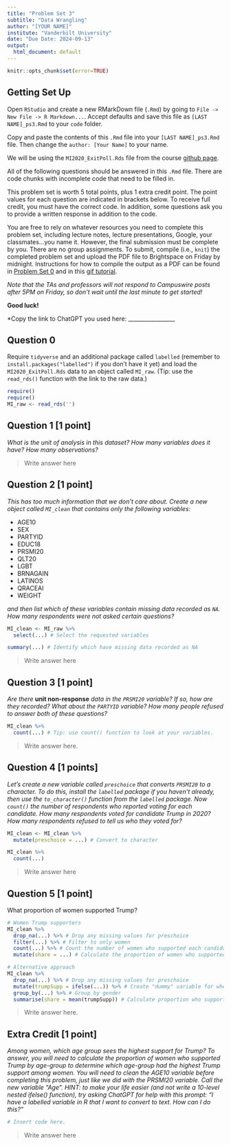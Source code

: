 ```yaml
---
title: "Problem Set 3"
subtitle: "Data Wrangling"
author: "[YOUR NAME]"
institute: "Vanderbilt University"
date: "Due Date: 2024-09-13"
output:
  html_document: default
---
```


```r
knitr::opts_chunk$set(error=TRUE)
```


## Getting Set Up

Open `RStudio` and create a new RMarkDown file (`.Rmd`) by going to `File -> New File -> R Markdown...`.
Accept defaults and save this file as `[LAST NAME]_ps3.Rmd` to your `code` folder.

Copy and paste the contents of this `.Rmd` file into your `[LAST NAME]_ps3.Rmd` file. Then change the `author: [Your Name]` to your name.

We will be using the `MI2020_ExitPoll.Rds` file from the course [github page](https://github.com/jbisbee1/DS1000_F2024/blob/main/data/MI2020_ExitPoll.Rds).

All of the following questions should be answered in this `.Rmd` file. There are code chunks with incomplete code that need to be filled in. 

This problem set is worth 5 total points, plus 1 extra credit point. The point values for each question are indicated in brackets below. To receive full credit, you must have the correct code. In addition, some questions ask you to provide a written response in addition to the code.

You are free to rely on whatever resources you need to complete this problem set, including lecture notes, lecture presentations, Google, your classmates...you name it. However, the final submission must be complete by you. There are no group assignments. To submit, compile (i.e., `knit`) the completed problem set and upload the PDF file to Brightspace on Friday by midnight. Instructions for how to compile the output as a PDF can be found in [Problem Set 0](https://github.com/jbisbee1/DS1000_F2024/blob/main/Psets/ds1000_pset_0.pdf) and in this [gif tutorial](https://github.com/jbisbee1/DS1000_F2024/blob/main/Psets/save_as_pdf.gif). 

*Note that the TAs and professors will not respond to Campuswire posts after 5PM on Friday, so don't wait until the last minute to get started!*

**Good luck!**

*Copy the link to ChatGPT you used here: _________________



## Question 0
Require `tidyverse` and an additional package called `labelled` (remember to `install.packages("labelled")` if you don't have it yet) and load the `MI2020_ExitPoll.Rds` data to an object called `MI_raw`. (Tip: use the `read_rds()` function with the link to the raw data.)

```r
require()
require()
MI_raw <- read_rds('') 
```


## Question 1 [1 point]
*What is the unit of analysis in this dataset? How many variables does it have? How many observations?*

> Write answer here

## Question 2 [1 point]
*This has too much information that we don't care about. Create a new object called `MI_clean` that contains only the following variables:*

* AGE10
* SEX
* PARTYID
* EDUC18
* PRSMI20
* QLT20
* LGBT
* BRNAGAIN
* LATINOS
* QRACEAI
* WEIGHT

*and then list which of these variables contain missing data recorded as `NA`. How many respondents were not asked certain questions?*
```r
MI_clean <- MI_raw %>% 
  select(...) # Select the requested variables

summary(...) # Identify which have missing data recorded as NA
```

> Write answer here

## Question 3 [1 point]
*Are there* **unit non-response** *data in the `PRSMI20` variable? If so, how are they recorded? What about the `PARTYID` variable? How many people refused to answer both of these questions?*

```r
MI_clean %>%
  count(...) # Tip: use count() function to look at your variables.
```

> Write answer here.

## Question 4 [1 points]
*Let's create a new variable called `preschoice` that converts `PRSMI20` to a character. To do this, install the `labelled` package if you haven't already, then use the `to_character()` function from the `labelled` package. Now `count()` the number of respondents who reported voting for each candidate. How many respondents voted for candidate Trump in 2020? How many respondents refused to tell us who they voted for?*
```r
MI_clean <- MI_clean %>%
  mutate(preschoice = ...) # Convert to character

MI_clean %>%
  count(...)
```

> Write answer here


## Question 5 [1 point]
What proportion of women supported Trump?

```r
# Women Trump supporters
MI_clean %>%
  drop_na(...) %>% # Drop any missing values for preschoice
  filter(...) %>% # Filter to only women
  count(...) %>% # Count the number of women who supported each candidate
  mutate(share = ...) # Calculate the proportion of women who supported Trump

# Alternative approach
MI_clean %>%
  drop_na(...) %>% # Drop any missing values for preschoice
  mutate(trumpSupp = ifelse(...)) %>% # Create "dummy" variable for whether the person voted for Trump or not that is either 1 (they voted for Trump) or 0
  group_by(...) %>% # Group by gender
  summarise(share = mean(trumpSupp)) # Calculate proportion who supported Trump
```

> Write answer here.


## Extra Credit [1 point]
*Among women, which age group sees the highest support for Trump? To answer, you will need to calculate the proportion of women who supported Trump by age-group to determine which age-group had the highest Trump support among women. You will need to clean the AGE10 variable before completing this problem, just like we did with the PRSMI20 variable. Call the new variable "Age". HINT: to make your life easier (and not write a 10-level nested ifelse() function), try asking ChatGPT for help with this prompt: "I have a labelled variable in R that I want to convert to text. How can I do this?"*

```r
# Insert code here.
```

> Write answer here